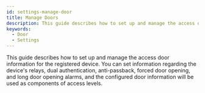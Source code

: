 ```yaml
---
id: settings-manage-door
title: Manage Doors
description: This guide describes how to set up and manage the access door information for the registered device.
keywords:
  - Door
  - Settings
---
```


This guide describes how to set up and manage the access door information for the registered device. You can set information regarding the device's relays, dual authentication, anti-passback, forced door opening, and long door opening alarms, and the configured door information will be used as components of access levels.

<DocCardList />
